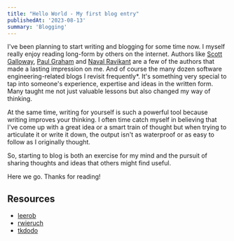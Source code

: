 ```yaml
---
title: "Hello World - My first blog entry"
publishedAt: '2023-08-13'
summary: 'Blogging'
---
```


I've been planning to start writing and blogging for some time now.
I myself really enjoy reading long-form by others on the internet. Authors like [Scott Galloway](https://www.profgalloway.com/), [Paul Graham](http://www.paulgraham.com/) and [Naval Ravikant](https://nav.al/rich) are a few of the authors that made a lasting impression on me. And of course the many dozen software engineering-related blogs I revisit frequently*. It's something very special to tap into someone's experience, expertise and ideas in the written form. Many taught me not just valuable lessons but also changed my way of thinking.

At the same time, writing for yourself is such a powerful tool because writing improves your thinking. I often time catch myself in believing that I've come up with a great idea or a smart train of thought but when trying to articulate it or write it down, the output isn't as waterproof or as easy to follow as I originally thought.  

So, starting to blog is both an exercise for my mind and the pursuit of sharing thoughts and ideas that others might find useful.

Here we go. Thanks for reading!

## Resources

- [leerob](https://leerob.io/blog)
- [rwieruch](https://www.robinwieruch.de/blog/)
- [tkdodo](https://tkdodo.eu/blog/all)


